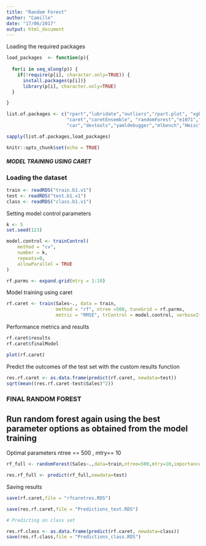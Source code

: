 ```yaml
---
title: "Random Forest"
author: "Camille"
date: "17/06/2017"
output: html_document
---
```

Loading the required packages
```r
load_packages  <- function(p){
  
  for(i in seq_along(p)) {
    if(!require(p[i], character.only=TRUE)) {
      install.packages(p[i])}
      library(p[i], character.only=TRUE)
  }

}

list.of.packages <- c("rpart","lubridate","outliers","rpart.plot", "xgboost",
                      "caret","caretEnsemble", "randomForest","e1071","pROC", "tidyr", "klaR", 
                      "car","devtools","yamldebugger","mlbench","Hmisc", "ggvis","relaimpo")

sapply(list.of.packages,load_packages)
```

```r
knitr::opts_chunk$set(echo = TRUE)
```

##### MODEL TRAINING USING CARET ####

### Loading the dataset ####


```r
train <- readRDS("train.b1.v1")
test <- readRDS("test.b1.v1")
class <- readRDS("class.b1.v1")
```


Setting model control parameters 

```r
k <- 5
set.seed(123)

model.control <- trainControl(
    method = "cv", 
    number = k, 
    repeats=0, 
    allowParallel = TRUE
)

rf.parms <- expand.grid(mtry = 1:10)
```

Model training using caret
```r
rf.caret <- train(Sales~., data = train,  
                  method = "rf", ntree =500, tuneGrid = rf.parms, 
                  metric = "RMSE", trControl = model.control, verboseIter=T, do.trace=100)
```


Performance metrics and results 

```r
rf.caret$results
rf.caret$finalModel

plot(rf.caret)
```

Predict the outcomes of the test set with the custom results function

```r
res.rf.caret <- as.data.frame(predict(rf.caret, newdata=test))
sqrt(mean((res.rf.caret-test$Sales)^2))
```

### FINAL RANDOM FOREST ####

## Run random forest again using the best parameter options as obtained from the model training

Optimal parameters ntree == 500 , mtry== 10 

```r
rf_full <- randomForest(Sales~.,data=train,ntree=500,mtry=10,importance=T, do.trace=100)

res.rf_full <- predict(rf_full,newdata=test)

```


Saving results

```r
save(rf.caret,file = "rfcaretres.RDS")

save(res.rf.caret,file = "Predictions_test.RDS")

# Predicting on class set 

res.rf.class <- as.data.frame(predict(rf.caret, newdata=class))
save(res.rf.class,file = "Predictions_class.RDS")

```

